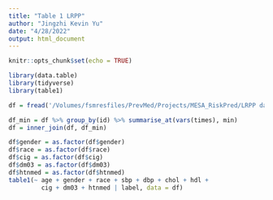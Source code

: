 ```yaml
---
title: "Table 1 LRPP"
author: "Jingzhi Kevin Yu"
date: "4/28/2022"
output: html_document
---
```


```r
knitr::opts_chunk$set(echo = TRUE)

library(data.table)
library(tidyverse)
library(table1)
```

```r
df = fread('/Volumes/fsmresfiles/PrevMed/Projects/MESA_RiskPred/LRPP data/LRPP_select.csv')

df_min = df %>% group_by(id) %>% summarise_at(vars(times), min)
df = inner_join(df, df_min)
```

```r
df$gender = as.factor(df$gender)
df$race = as.factor(df$race)
df$cig = as.factor(df$cig)
df$dm03 = as.factor(df$dm03)
df$htnmed = as.factor(df$htnmed)
table1(~ age + gender + race + sbp + dbp + chol + hdl +
         cig + dm03 + htnmed | label, data = df)
```
